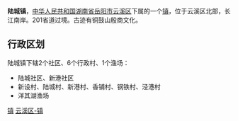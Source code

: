 {{unreferenced|time=2018-11-03T02:31:29+00:00}}
{{中国乡级行政区<!---乡级行政区专用模板--->
|行政区全称 = 陆城镇
|景观照片文件名 = 
|景观照片描述 = 
|位置图文件名 = 
|位置图描述 = 
|汉语拼音 = 
|通用拼音 = 
|上级行政区 = [[湖南省|湖南省]][[岳阳市|岳阳市]][[云溪区|云溪区]]
|行政区类别 = 镇
|行政区划代码 = 430603101
|建置时间 = 1986年
|政府驻地 = 陆城
|地理坐标 = 
|毗邻 = 
|行政区划 = 9
|村委会 = 6
|居委会 = 2
|渔场 = 1
|总面积 = 52平方公里
|户籍人口 = 1.8万
|户籍人口年份 = 
|常住人口 = 
|常住人口年份 = 
|人口密度 = 
|GDP = 
|GDP年份 = 
|邮政编码 = 414013
|电话区号 = 
|时区 = UTC+8（[[东八区|东八区]]）
|官方网站 = 
|网站名称 = 
}}

{{Otheruses|subject=位於[[中華人民共和國|中國]][[湖南省|湖南省]][[岳陽市|岳陽市]][[雲溪區|雲溪區]]北部，[[長江|長江]]南岸的一個鄉鎮級行政區|other=[[中華人民共和國|中國]][[湖北省|湖北省]][[宜都市|宜都市]]所轄、原名城關鎮，現為該市[[人民政府|人民政府]]駐地的同名鄉鎮級行政區|陸城街道}}

'''陆城镇'''，[[中华人民共和国|中华人民共和国]][[湖南省|湖南省]][[岳阳市|岳阳市]][[云溪区|云溪区]]下属的一个[[镇|镇]]，位于云溪区北部，长江南岸。201省道过境。古迹有铜鼓山殷商文化。

==行政区划==
陆城镇下辖2个社区、6个行政村、1个渔场：
*陆城社区、新港社区
*新设村、陆城村、新港村、香铺村、钢铁村、泾港村
*洋其湖渔场

{{湖南小作品}}
{{岳阳市云溪区行政区划}}

[[Category:云溪区行政区划|镇]]
[[Category:岳阳乡镇|云溪区-镇]]
